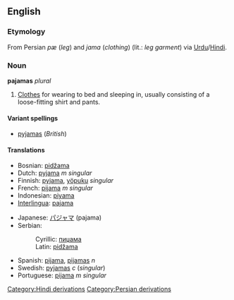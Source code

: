 <!-- NOTE: If you edit this page, please also edit "pyjamas" -->

==English==
===Etymology===
From Persian ''p&aelig;'' (''leg'') and ''jama'' (''clothing'') (lit.: ''leg garment'') via [[Urdu]]/[[Hindi]].

===Noun===
'''pajamas''' ''plural''
#[[Clothes]] for wearing to bed and sleeping in, usually consisting of a loose-fitting shirt and pants.

====Variant spellings====
*[[pyjamas]] (''British'')

====Translations====
{{top}}
*Bosnian: [[pidžama]] {{f}} {{s}}
*Dutch: [[pyjama]] ''m singular''
*Finnish: [[pyjama]], [[yöpuku]] ''singular''
*French: [[pijama]] ''m singular''
*Indonesian: [[piyama]]
*[[Interlingua]]: [[pajama]]
{{mid}}
*Japanese: [[パジャマ]] (pajama)
*Serbian:
*:Cyrillic: [[пиџама]] {{f}} {{s}}
*:Latin: [[pidžama#Serbian|pidžama]] {{f}} {{s}}
*Spanish: [[pijama]], [[pijamas]] ''n''
*Swedish: [[pyjamas]] ''c'' (''singular'')
*Portuguese: [[pijama]] ''m singular''
{{bottom}}


<!-- NOTE: If you edit this page, please also edit "pyjamas" -->
[[Category:Hindi derivations]]
[[Category:Persian derivations]]